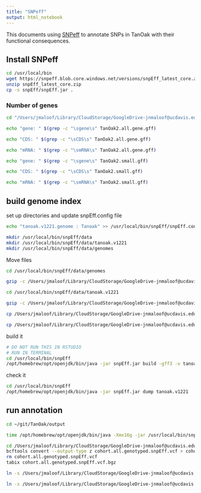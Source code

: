 ```yaml
---
title: "SNPeff"
output: html_notebook
---
```


This documents using [SNPeff](https://pcingola.github.io/SnpEff/) to annotate SNPs in TanOak with their functional consequences.

## Install SNPeff

```bash
cd /usr/local/bin
wget https://snpeff.blob.core.windows.net/versions/snpEff_latest_core.zip
unzip snpEff_latest_core.zip
cp -s snpEff/snpEff.jar .
```


### Number of genes

```bash
cd "/Users/jmaloof/Library/CloudStorage/GoogleDrive-jnmaloof@ucdavis.edu/Shared drives/TanOak/John_Maker/Round_2"

echo "gene: " $(grep -c "\sgene\s" TanOak2.all.gene.gff)

echo "CDS: " $(grep -c "\sCDS\s" TanOak2.all.gene.gff)

echo "mRNA: " $(grep -c "\smRNA\s" TanOak2.all.gene.gff)

echo "gene: " $(grep -c "\sgene\s" TanOak2.small.gff)

echo "CDS: " $(grep -c "\sCDS\s" TanOak2.small.gff)

echo "mRNA: " $(grep -c "\smRNA\s" TanOak2.small.gff)

```

## build genome index

set up directories and update snpEff.config file
```bash
echo "tanoak.v1221.genome : Tanoak" >> /usr/local/bin/snpEff/snpEff.config

mkdir /usr/local/bin/snpEff/data
mkdir /usr/local/bin/snpEff/data/tanoak.v1221
mkdir /usr/local/bin/snpEff/data/genomes
```

Move files
```bash
cd /usr/local/bin/snpEff/data/genomes

gzip -c /Users/jmaloof/Library/CloudStorage/GoogleDrive-jnmaloof@ucdavis.edu/Shared\ drives/TanOak/new_12_2021_assembly/PanGenome_ONT_pilon.purge.dedup90.drop2k.mergeN.fasta > tanoak.v1221.fa.gz

cd /usr/local/bin/snpEff/data/tanoak.v1221

gzip -c /Users/jmaloof/Library/CloudStorage/GoogleDrive-jnmaloof@ucdavis.edu/Shared\ drives/TanOak/John_Maker/Round_2/TanOak2.small.gff > genes.gff.gz

cp /Users/jmaloof/Library/CloudStorage/GoogleDrive-jnmaloof@ucdavis.edu/Shared\ drives/TanOak/John_Maker/Round_2/TanOak.transcripts.fa cds.fa

cp /Users/jmaloof/Library/CloudStorage/GoogleDrive-jnmaloof@ucdavis.edu/Shared\ drives/TanOak/John_Maker/Round_2/TanOak.proteins.fa protein.fa
```

build it
```bash
# DO NOT RUN THIS IN RSTUDIO
# RUN IN TERMINAL
cd /usr/local/bin/snpEff
/opt/homebrew/opt/openjdk/bin/java -jar snpEff.jar build -gff3 -v tanoak.v1221
```


check it
```bash
cd /usr/local/bin/snpEff
/opt/homebrew/opt/openjdk/bin/java -jar snpEff.jar dump tanoak.v1221   | head -n 40
```

## run annotation

```bash
cd ~/git/TanOak/output

time /opt/homebrew/opt/openjdk/bin/java -Xmx16g -jar /usr/local/bin/snpEff.jar tanoak.v1221 /Users/jmaloof/Library/CloudStorage/GoogleDrive-jnmaloof@ucdavis.edu/Shared\ drives/TanOak/new_12_2021_assembly/cohort.all.genotyped.vcf.gz > /Users/jmaloof/Library/CloudStorage/GoogleDrive-jnmaloof@ucdavis.edu/Shared\ drives/TanOak/new_12_2021_assembly/cohort.all.genotyped.snpEff.vcf

cd /Users/jmaloof/Library/CloudStorage/GoogleDrive-jnmaloof@ucdavis.edu/Shared\ drives/TanOak/new_12_2021_assembly
bcftools convert --output-type z cohort.all.genotyped.snpEff.vcf > cohort.all.genotyped.snpEff.vcf.bgz
rm cohort.all.genotyped.snpEff.vcf
tabix cohort.all.genotyped.snpEff.vcf.bgz

ln -s /Users/jmaloof/Library/CloudStorage/GoogleDrive-jnmaloof@ucdavis.edu/Shared\ drives/TanOak/new_12_2021_assembly/cohort.all.genotyped.snpEff.vcf.bgz ~/git/TanOak/output

ln -s /Users/jmaloof/Library/CloudStorage/GoogleDrive-jnmaloof@ucdavis.edu/Shared\ drives/TanOak/new_12_2021_assembly/cohort.all.genotyped.snpEff.vcf.bgz.tbi ~/git/TanOak/output

```



